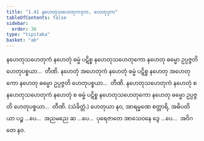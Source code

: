 ```yaml
---
title: "1.41 နဟေတုသဟေတုကဒုက, ဟေတုဒုက"
tableOfContents: false
sidebar:
  order: 36
type: "tipitaka"
basket: "ab"
---
```



<DynamicBreadcrumb />

<Division number="71">

<Paragraph number="205">
နဟေတုသဟေတုကံ နဟေတုံ ဓမ္မံ ပဋိစ္စ နဟေတုသဟေတုကော နဟေတု ဓမ္မော ဥပ္ပဇ္ဇတိ ဟေတုပစ္စယာ…  တီဏိ.
</Paragraph>

<Paragraph number="206">
နဟေတုံ အဟေတုကံ နဟေတုံ ဓမ္မံ ပဋိစ္စ နဟေတု အဟေတုကော နဟေတု ဓမ္မော ဥပ္ပဇ္ဇတိ ဟေတုပစ္စယာ…  တီဏိ.
</Paragraph>

<Paragraph number="207">
နဟေတုသဟေတုကံ နဟေတုံ စ နဟေတုသဟေတုကံ နဟေတုံ စ ဓမ္မံ ပဋိစ္စ နဟေတုသဟေတုကော နဟေတု ဓမ္မော ဥပ္ပဇ္ဇတိ ဟေတုပစ္စယာ…  တီဏိ. (သံခိတ္တံ.)
</Paragraph>

<Paragraph number="208">
ဟေတုယာ နဝ, အာရမ္မဏေ စတ္တာရိ, အဓိပတိယာ ပဉ္စ …ပေ…  အညမညေ ဆ …ပေ…  ပုရေဇာတေ အာသေဝနေ ဒွေ …ပေ…  အဝိဂတေ နဝ.
</Paragraph>
</Division>